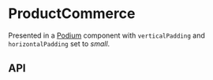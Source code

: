 
<Meta title="Components/ProductCommerce" component={ProductCommerce} />

# ProductCommerce

Presented in a [Podium](?path=/docs/components-podium--base-component) component with `verticalPadding` and `horizontalPadding` set to *small*.

<Preview>
  <Story name="Base component">
    <Podium horizontalPadding="small" verticalPadding="small">
      <ProductCommerce
        description={knobs.text('description', ProductCommerceFixture.description, 'Content')}
        eyebrow={knobs.text('eyebrow', ProductCommerceFixture.eyebrow, 'Content')}
        heading={knobs.text('heading', ProductCommerceFixture.heading, 'Content')}
        onAddToCartClick={AddToCartButtonFixture.mockOnClick}
        productName={knobs.text('productName', ProductCommerceFixture.productName, 'Content')}
        theme={knobs.select('theme', ['dark', 'light'], 'dark', 'Presentation')}
        variants={knobs.object('variants', ProductCommerceFixture.variantOptions, 'Content')}
      />
    </Podium>
  </Story>
</Preview>

## API

<Props of={ProductCommerce} />
